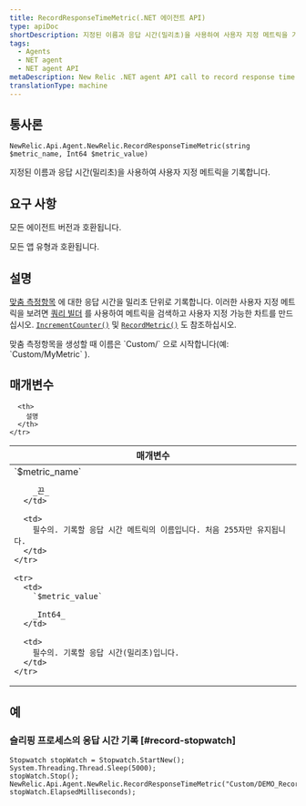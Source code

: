 ```yaml
---
title: RecordResponseTimeMetric(.NET 에이전트 API)
type: apiDoc
shortDescription: 지정된 이름과 응답 시간(밀리초)을 사용하여 사용자 지정 메트릭을 기록합니다.
tags:
  - Agents
  - NET agent
  - NET agent API
metaDescription: New Relic .NET agent API call to record response time as custom metric timeslice data.
translationType: machine
---
```


## 통사론

```
NewRelic.Api.Agent.NewRelic.RecordResponseTimeMetric(string $metric_name, Int64 $metric_value)
```

지정된 이름과 응답 시간(밀리초)을 사용하여 사용자 지정 메트릭을 기록합니다.

## 요구 사항

모든 에이전트 버전과 호환됩니다.

모든 앱 유형과 호환됩니다.

## 설명

[맞춤 측정항목](/docs/agents/manage-apm-agents/agent-metrics/custom-metrics) 에 대한 응답 시간을 밀리초 단위로 기록합니다. 이러한 사용자 지정 메트릭을 보려면 [쿼리 빌더](/docs/query-your-data/explore-query-data/query-builder/use-advanced-nrql-mode-specify-data) 를 사용하여 메트릭을 검색하고 사용자 지정 가능한 차트를 만드십시오. [`IncrementCounter()`](/docs/agents/net-agent/net-agent-api/incrementcounter-net-agent) 및 [`RecordMetric()`](/docs/agents/net-agent/net-agent-api/recordmetric-net-agent) 도 참조하십시오.

<Callout variant="important">
  맞춤 측정항목을 생성할 때 이름은 `Custom/` 으로 시작합니다(예: `Custom/MyMetric` ).
</Callout>

## 매개변수

<table>
  <thead>
    <tr>
      <th width="25%">
        매개변수
      </th>

      <th>
        설명
      </th>
    </tr>
  </thead>

  <tbody>
    <tr>
      <td>
        `$metric_name`

        _끈_
      </td>

      <td>
        필수의. 기록할 응답 시간 메트릭의 이름입니다. 처음 255자만 유지됩니다.
      </td>
    </tr>

    <tr>
      <td>
        `$metric_value`

        _Int64_
      </td>

      <td>
        필수의. 기록할 응답 시간(밀리초)입니다.
      </td>
    </tr>
  </tbody>
</table>

## 예

### 슬리핑 프로세스의 응답 시간 기록 [#record-stopwatch]

```
Stopwatch stopWatch = Stopwatch.StartNew();
System.Threading.Thread.Sleep(5000);
stopWatch.Stop();
NewRelic.Api.Agent.NewRelic.RecordResponseTimeMetric("Custom/DEMO_Record_Response_Time_Metric", stopWatch.ElapsedMilliseconds);
```